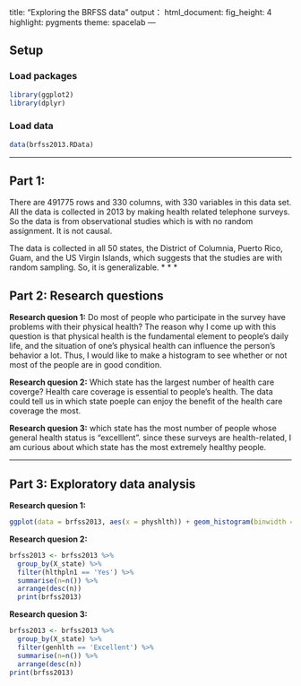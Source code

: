 
title: "Exploring the BRFSS data"
output：
  html_document: 
    fig_height: 4
    highlight: pygments
    theme: spacelab
---

## Setup

### Load packages

```r
library(ggplot2)
library(dplyr)
```

### Load data

```r
data(brfss2013.RData)
```
* * *

## Part 1: 
There are 491775 rows and 330 columns, with 330 variables in this data set. All the data is collected in 2013 by making health related telephone surveys. So the data is from observational studies which is with no random assignment. It is not causal.

The data is collected in all 50 states, the District of Columnia, Puerto Rico, Guam, and the US Virgin Islands, which suggests that the studies are with random sampling. So, it is generalizable.
* * *

## Part 2: Research questions

**Research quesion 1:**
Do most of people who participate in the survey have problems with their physical health? The reason why I come up with this question is that physical health is the fundamental element to people's daily life, and the situation of one's physical health can influence the person's behavior a lot. Thus, I would like to make a histogram to see whether or not most of the people are in good condition. 

**Research quesion 2:**
Which state has the largest number of health care coverge? Health care coverage is essential to people's health. The data could tell us in which state poeple can enjoy the benefit of the health care coverage the most.

**Research quesion 3:**
which state has the most number of people whose general health status is "excelllent". since these surveys are health-related, I am curious about which state has the most extremely healthy people.

* * *

## Part 3: Exploratory data analysis

**Research quesion 1:**

```r
ggplot(data = brfss2013, aes(x = physhlth)) + geom_histogram(binwidth = 1)
```



**Research quesion 2:**

```r
brfss2013 <- brfss2013 %>% 
  group_by(X_state) %>%
  filter(hlthpln1 == 'Yes') %>%
  summarise(n=n()) %>%
  arrange(desc(n))
  print(brfss2013)

```



**Research quesion 3:**

```r
brfss2013 <- brfss2013 %>% 
  group_by(X_state) %>%
  filter(genhlth == 'Excellent') %>%
  summarise(n=n()) %>%
  arrange(desc(n))
print(brfss2013)
```

